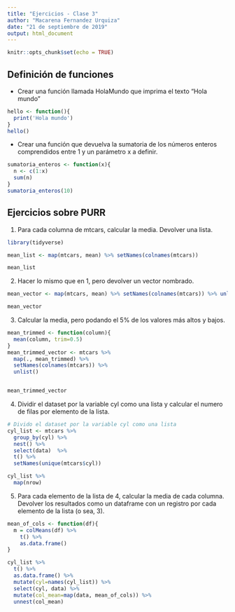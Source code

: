 ```yaml
---
title: "Ejercicios - Clase 3"
author: "Macarena Fernandez Urquiza"
date: "21 de septiembre de 2019"
output: html_document
---
```


```r
knitr::opts_chunk$set(echo = TRUE)
```

## Definición de funciones

- Crear una función llamada HolaMundo que imprima el texto “Hola mundo”

```r
hello <- function(){
  print('Hola mundo')
}
hello()
```

- Crear una función que devuelva la sumatoria de los números enteros comprendidos entre 1 y un parámetro x a definir.

```r
sumatoria_enteros <- function(x){
  n <- c(1:x)
  sum(n)
}
sumatoria_enteros(10)
```


## Ejercicios sobre PURR

1) Para cada columna de mtcars, calcular la media. Devolver una lista.

```r
library(tidyverse)

mean_list <- map(mtcars, mean) %>% setNames(colnames(mtcars))

mean_list
```

2)  Hacer lo mismo que en 1, pero devolver un vector nombrado.

```r
mean_vector <- map(mtcars, mean) %>% setNames(colnames(mtcars)) %>% unlist()

mean_vector
```

3) Calcular la media, pero podando el 5% de los valores más altos y bajos.

```r
mean_trimmed <- function(column){
  mean(column, trim=0.5)
}
mean_trimmed_vector <- mtcars %>% 
  map(., mean_trimmed) %>% 
  setNames(colnames(mtcars)) %>% 
  unlist()


mean_trimmed_vector
```

4) Dividir el dataset por la variable cyl como una lista y calcular el numero de filas por elemento de la lista.

```r
# Divido el dataset por la variable cyl como una lista
cyl_list <- mtcars %>% 
  group_by(cyl) %>% 
  nest() %>% 
  select(data)  %>% 
  t() %>% 
  setNames(unique(mtcars$cyl)) 

cyl_list %>% 
  map(nrow)
```

5) Para cada elemento de la lista de 4, calcular la media de cada columna. Devolver los resultados como un dataframe con un registro por cada elemento de la lista (o sea, 3).

```r
mean_of_cols <- function(df){
  m = colMeans(df) %>% 
    t() %>% 
    as.data.frame()
}

cyl_list %>% 
  t() %>% 
  as.data.frame() %>% 
  mutate(cyl=names(cyl_list)) %>% 
  select(cyl, data) %>% 
  mutate(col_mean=map(data, mean_of_cols)) %>% 
  unnest(col_mean)
```